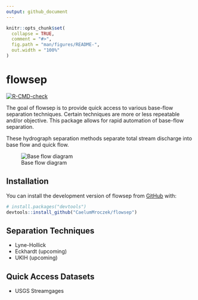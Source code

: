 ```yaml
---
output: github_document
---
```


<!-- README.md is generated from README.Rmd. Please edit that file -->

```r
knitr::opts_chunk$set(
  collapse = TRUE,
  comment = "#>",
  fig.path = "man/figures/README-",
  out.width = "100%"
)
```

# flowsep

<!-- badges: start -->
[![R-CMD-check](https://github.com/CaelumMroczek/flowsep/actions/workflows/R-CMD-check.yaml/badge.svg)](https://github.com/CaelumMroczek/flowsep/actions/workflows/R-CMD-check.yaml)
<!-- badges: end -->

The goal of flowsep is to provide quick access to various base-flow separation techniques. Certain techniques are more or less repeatable and/or objective. This package allows for rapid automation of base-flow separation.

These hydrograph separation methods separate total stream discharge into base flow and quick flow. 

![Base flow diagram](~/Documents/GitHub/flowsep/images/BF_diagram.svg)

## Installation

You can install the development version of flowsep from [GitHub](https://github.com/) with:

``` r
# install.packages("devtools")
devtools::install_github("CaelumMroczek/flowsep")
```

## Separation Techniques
-   Lyne-Hollick
-   Eckhardt (upcoming)
-   UKIH (upcoming)

## Quick Access Datasets

- USGS Streamgages
